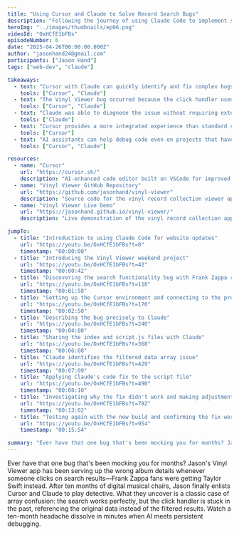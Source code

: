 ```yaml
---
title: "Using Cursor and Claude to Solve Record Search Bugs"
description: "Following the journey of using Claude Code to implement substantial changes to a personal website, from planning to execution and troubleshooting."
heroImg: "../images/thumbnails/ep06.png"
videoId: "OxHCfE1bFBs"
episodeNumber: 6
date: "2025-04-26T00:00:00.000Z"
author: "jasonhand24@gmail.com"
participants: ["Jason Hand"]
tags: ["web-dev", "claude"]

takeaways:
  - text: "Cursor with Claude can quickly identify and fix complex bugs in web applications"
    tools: ["Cursor", "Claude"]
  - text: "The Vinyl Viewer bug occurred because the click handler used the original data array instead of the filtered array"
    tools: ["Cursor", "Claude"]
  - text: "Claude was able to diagnose the issue without requiring extensive prompting"
    tools: ["Claude"]
  - text: "Cursor provides a more integrated experience than standard chat interfaces for coding tasks"
    tools: ["Cursor"]
  - text: "AI assistants can help debug code even on projects that haven't been maintained for months"
    tools: ["Cursor", "Claude"]

resources:
  - name: "Cursor"
    url: "https://cursor.sh/"
    description: "AI-enhanced code editor built on VSCode for improved development workflow"
  - name: "Vinyl Viewer GitHub Repository"
    url: "https://github.com/jasonhand/vinyl-viewer"
    description: "Source code for the vinyl record collection viewer application"
  - name: "Vinyl Viewer Live Demo"
    url: "https://jasonhand.github.io/vinyl-viewer/"
    description: "Live demonstration of the vinyl record collection application"

jumpTo:
  - title: "Introduction to using Claude Code for website updates"
    url: "https://youtu.be/OxHCfE1bFBs?t=0"
    timestamp: "00:00:00"
  - title: "Introducing the Vinyl Viewer weekend project"
    url: "https://youtu.be/OxHCfE1bFBs?t=42"
    timestamp: "00:00:42"
  - title: "Discovering the search functionality bug with Frank Zappa records"
    url: "https://youtu.be/OxHCfE1bFBs?t=118"
    timestamp: "00:01:58"
  - title: "Setting up the Cursor environment and connecting to the project"
    url: "https://youtu.be/OxHCfE1bFBs?t=170"
    timestamp: "00:02:50"
  - title: "Describing the bug precisely to Claude"
    url: "https://youtu.be/OxHCfE1bFBs?t=240"
    timestamp: "00:04:00"
  - title: "Sharing the index and script.js files with Claude"
    url: "https://youtu.be/OxHCfE1bFBs?t=368"
    timestamp: "00:06:08"
  - title: "Claude identifies the filtered data array issue"
    url: "https://youtu.be/OxHCfE1bFBs?t=429"
    timestamp: "00:07:09"
  - title: "Applying Claude's code fix to the script file"
    url: "https://youtu.be/OxHCfE1bFBs?t=490"
    timestamp: "00:08:10"
  - title: "Investigating why the fix didn't work and making adjustments"
    url: "https://youtu.be/OxHCfE1bFBs?t=782"
    timestamp: "00:13:02"
  - title: "Testing again with the new build and confirming the fix works"
    url: "https://youtu.be/OxHCfE1bFBs?t=954"
    timestamp: "00:15:54"

summary: "Ever have that one bug that's been mocking you for months? Jason's Vinyl Viewer app has been serving up the wrong album details whenever someone clicks on search results—Frank Zappa fans were getting Taylor Swift instead. After ten months of digital musical chairs, Jason finally enlists Cursor and Claude to play detective. What they uncover is a classic case of array confusion: the search works perfectly, but the click handler is stuck in the past, referencing the original data instead of the filtered results. Watch a ten-month headache dissolve in minutes when AI meets persistent debugging."
---
```


Ever have that one bug that's been mocking you for months? Jason's Vinyl Viewer app has been serving up the wrong album details whenever someone clicks on search results—Frank Zappa fans were getting Taylor Swift instead. After ten months of digital musical chairs, Jason finally enlists Cursor and Claude to play detective. What they uncover is a classic case of array confusion: the search works perfectly, but the click handler is stuck in the past, referencing the original data instead of the filtered results. Watch a ten-month headache dissolve in minutes when AI meets persistent debugging. 
